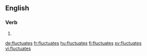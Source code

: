 ==English==

===Verb===
{{head|en|verb form}}

# {{en-third-person singular of|fluctuate}}

[[de:fluctuates]]
[[fr:fluctuates]]
[[hu:fluctuates]]
[[fi:fluctuates]]
[[sv:fluctuates]]
[[vi:fluctuates]]